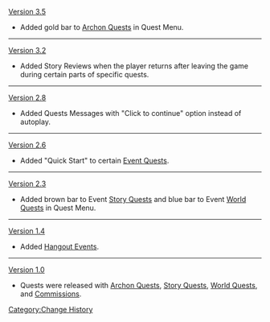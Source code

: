 [[Version 3.5]]
* Added gold bar to [[Archon Quest]]s in Quest Menu.
----
[[Version 3.2]]
* Added Story Reviews when the player returns after leaving the game during certain parts of specific quests.
----
[[Version 2.8]]
* Added Quests Messages with "Click to continue" option instead of autoplay.
----
[[Version 2.6]]
* Added "Quick Start" to certain [[Event Quest]]s.
----
[[Version 2.3]]
* Added brown bar to Event [[Story Quest]]s and blue bar to Event [[World Quest]]s in Quest Menu.
----
[[Version 1.4]]
* Added [[Hangout Events]].
----
[[Version 1.0]]
* Quests were released with [[Archon Quests]], [[Story Quests]], [[World Quests]], and [[Commissions]].
<noinclude>[[Category:Change History]]</noinclude>